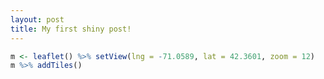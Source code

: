 ```yaml
---
layout: post
title: My first shiny post!
---
```


```r
m <- leaflet() %>% setView(lng = -71.0589, lat = 42.3601, zoom = 12)
m %>% addTiles()
```
